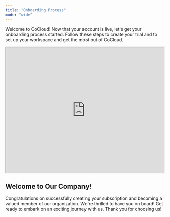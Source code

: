 ```yaml
---
title: "Onboarding Process"
mode: "wide"
---
```

Welcome to CoCloud! Now that your account is live, let's get your onboarding process started. Follow these steps to create your trial and to set up your workspace and get the most out of CoCloud.
<iframe width="100%" height="400px" src="https://app.sharefable.com/embed/demo/onboarding-process-r8hbkuipqzwpbd7y" allowfullscreen></iframe>

## Welcome to Our Company!
Congratulations on successfully creating your subscription and becoming a valued member of our organization. We're thrilled to have you on board! Get ready to embark on an exciting journey with us. Thank you for choosing us!
